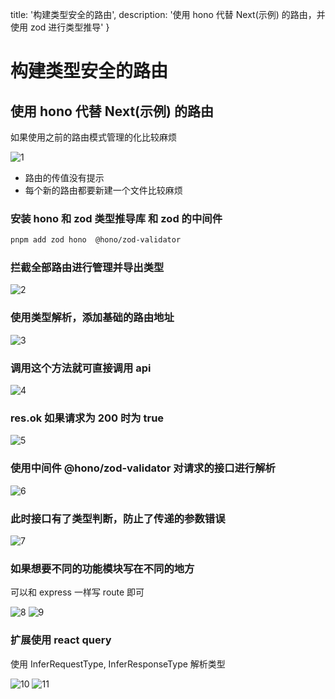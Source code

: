   title: '构建类型安全的路由',
  description: '使用 hono 代替 Next(示例) 的路由，并使用 zod 进行类型推导'
}

# 构建类型安全的路由

## 使用 hono 代替 Next(示例) 的路由

如果使用之前的路由模式管理的化比较麻烦

![1](./1.webp)

- 路由的传值没有提示
- 每个新的路由都要新建一个文件比较麻烦

### 安装 hono 和 zod 类型推导库 和 zod 的中间件

```bash
pnpm add zod hono  @hono/zod-validator
```

### 拦截全部路由进行管理并导出类型

![2](./2.webp)

### 使用类型解析，添加基础的路由地址

![3](./3.webp)  

### 调用这个方法就可直接调用 api

![4](./4.webp)

### res.ok 如果请求为 200 时为 true

![5](./5.webp)

### 使用中间件 @hono/zod-validator 对请求的接口进行解析

![6](./6.webp)

### 此时接口有了类型判断，防止了传递的参数错误

![7](./7.webp)

### 如果想要不同的功能模块写在不同的地方

可以和 express 一样写 route 即可

![8](./8.webp)
![9](./9.webp)


### 扩展使用 react query

使用 InferRequestType, InferResponseType 解析类型

![10](./10.webp)
![11](./11.webp)


